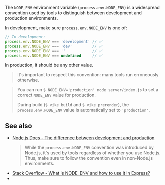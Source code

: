 
The `NODE_ENV` environment variable (`process.env.NODE_ENV`) is a <Link href="#see-also">widespread convention</Link> used by tools to distinguish between development and production environments.

In development, make sure `process.env.NODE_ENV` is one of:

```ts
// In development:
process.env.NODE_ENV === 'development' // ✅
process.env.NODE_ENV === 'dev'         // ✅
process.env.NODE_ENV === ''            // ✅
process.env.NODE_ENV === undefined     // ✅
```

In production, it should be any other value.

> It's important to respect this convention: many tools run erroneously otherwise.

> You can run `$ NODE_ENV='production' node server/index.js` to set a correct `NODE_ENV` value for production.
>
> During build (`$ vike build` and `$ vike prerender`), the `process.env.NODE_ENV` value is automatically set to `'production'`.

## See also

 - [Node.js Docs - The difference between development and production](https://nodejs.org/en/learn/getting-started/nodejs-the-difference-between-development-and-production#:~:text=You%20can%20signal%20Node.js%20that%20you%20are%20running%20in%20production%20by%20setting%20the%20NODE_ENV%3Dproduction%20environment%20variable.)
   > While the `process.env.NODE_ENV` convention was introduced by Node.js, it's used by tools regardless of whether you use Node.js. Thus, make sure to follow the convention even in non-Node.js environments.
 - [Stack Overflow - What is NODE_ENV and how to use it in Express?](https://stackoverflow.com/questions/16978256/what-is-node-env-and-how-to-use-it-in-express/16979503#16979503:~:text=NODE_ENV%20specifically%20is%20used%20(by%20convention)%20to%20state%20whether%20a%20particular%20environment%20is%20a%20production%20or%20a%20development%20environment.)
- <Link href="/warning/setup" />

